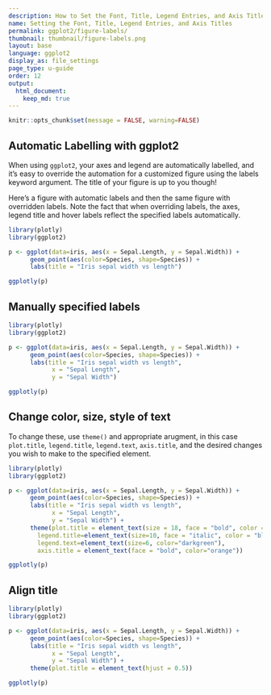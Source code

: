 ```yaml
---
description: How to Set the Font, Title, Legend Entries, and Axis Titles in ggplot2 with Plotly.
name: Setting the Font, Title, Legend Entries, and Axis Titles
permalink: ggplot2/figure-labels/
thumbnail: thumbnail/figure-labels.png
layout: base
language: ggplot2
display_as: file_settings
page_type: u-guide
order: 12
output:
  html_document:
    keep_md: true
---
```


```r
knitr::opts_chunk$set(message = FALSE, warning=FALSE)
```

## Automatic Labelling with ggplot2

When using `ggplot2`, your axes and legend are automatically labelled, and it's easy to override the automation for a customized figure using the labels keyword argument. The title of your figure is up to you though!

Here's a figure with automatic labels and then the same figure with overridden labels. Note the fact that when overriding labels, the axes, legend title and hover labels reflect the specified labels automatically.

```r
library(plotly)
library(ggplot2)

p <- ggplot(data=iris, aes(x = Sepal.Length, y = Sepal.Width)) +
      geom_point(aes(color=Species, shape=Species)) +
      labs(title = "Iris sepal width vs length")

ggplotly(p)
```


<!--------------------- EXAMPLE BREAK ------------------------->

## Manually specified labels


```r
library(plotly)
library(ggplot2)

p <- ggplot(data=iris, aes(x = Sepal.Length, y = Sepal.Width)) +
      geom_point(aes(color=Species, shape=Species)) +
      labs(title = "Iris sepal width vs length", 
            x = "Sepal Length", 
            y = "Sepal Width")

ggplotly(p)
```

<!--------------------- EXAMPLE BREAK ------------------------->

## Change color, size, style of text

To change these, use `theme()` and appropriate arugment, in this case `plot.title`, `legend.title`, `legend.text`, `axis.title`, and the desired changes you wish to make to the specified element.

```r
library(plotly)
library(ggplot2)

p <- ggplot(data=iris, aes(x = Sepal.Length, y = Sepal.Width)) +
      geom_point(aes(color=Species, shape=Species)) +
      labs(title = "Iris sepal width vs length", 
            x = "Sepal Length", 
            y = "Sepal Width") +
      theme(plot.title = element_text(size = 18, face = "bold", color = "red"),
        legend.title=element_text(size=10, face = "italic", color = "blue"), 
        legend.text=element_text(size=6, color="darkgreen"),
        axis.title = element_text(face = "bold", color="orange"))

ggplotly(p)
```


<!--------------------- EXAMPLE BREAK ------------------------->

## Align title


```r
library(plotly)
library(ggplot2)

p <- ggplot(data=iris, aes(x = Sepal.Length, y = Sepal.Width)) +
      geom_point(aes(color=Species, shape=Species)) +
      labs(title = "Iris sepal width vs length", 
            x = "Sepal Length", 
            y = "Sepal Width") +
      theme(plot.title = element_text(hjust = 0.5))

ggplotly(p)
```

<!--------------------- EXAMPLE BREAK ------------------------->
